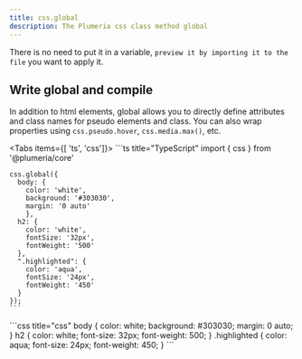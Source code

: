 ```yaml
---
title: css.global
description: The Plumeria css class method global
---
```



There is no need to put it in a variable, `preview it by importing it to the file` you want to apply it.

## Write global and compile

In addition to html elements, global allows you to directly define attributes and class names for pseudo elements and class. You can also wrap properties using `css.pseudo.hover`, `css.media.max()`, etc.

<Tabs items={[ 'ts', 'css']}>
  <Tab>
    ```ts title="TypeScript"
    import { css } from '@plumeria/core'

    css.global({
      body: {
        color: 'white',
        background: '#303030',
        margin: '0 auto'
        },
      h2: {
        color: 'white',
        fontSize: '32px',
        fontWeight: '500'
      },
      ".highlighted": {
        color: 'aqua',
        fontSize: '24px',
        fontWeight: '450'
      }
    });
    ```

  </Tab>
  <Tab>
    ```css title="css"
    body {
      color: white;
      background: #303030;
      margin: 0 auto;
    }
    h2 {
      color: white;
      font-size: 32px;
      font-weight: 500;
    }
    .highlighted {
      color: aqua;
      font-size: 24px;
      font-weight: 450;
    }
    ```

  </Tab>
</Tabs>

